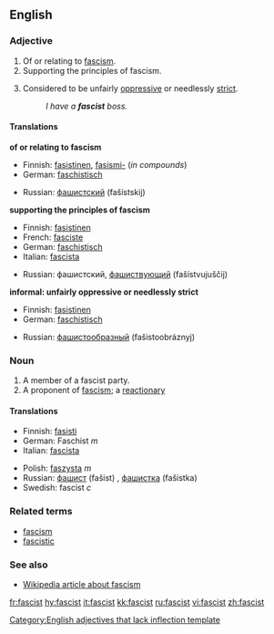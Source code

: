 ==English==

===Adjective===
{{en-adj}}

#Of or relating to [[fascism]].
#Supporting the principles of fascism.
#{{informal}} Considered to be unfairly [[oppressive]] or needlessly [[strict]].
#:''I have a '''fascist''' boss.''

====Translations====

'''of or relating to fascism'''
{{top}}
*Finnish: [[fasistinen]], [[fasismi-]] (''in compounds'')
*German: [[faschistisch]]
{{mid}}
*Russian: [[фашистский]] (fašístskij) 
{{bottom}}

'''supporting the principles of fascism'''
{{top}}
*Finnish: [[fasistinen]]
*French: [[fasciste]]
*German: [[faschistisch]]
*Italian: [[fascista]]
{{mid}}
*Russian: фашистский, [[фашиствующий]] (fašístvujuščij) 
{{bottom}}

'''informal: unfairly oppressive or needlessly strict'''
{{top}}
*Finnish: [[fasistinen]]
*German: [[faschistisch]]
{{mid}}
*Russian: [[фашистообразный]] (fašistoobráznyj)
{{bottom}}

===Noun===
{{en-noun}}

#A member of a fascist party.
#A proponent of [[fascism]]; a [[reactionary]]

====Translations====
{{top}}
*Finnish: [[fasisti]]
*German: Faschist ''m''
*Italian: [[fascista]]
{{mid}}
*Polish: [[faszysta]] ''m''
*Russian: [[фашист]] (fašist) {{m}}, [[фашистка]] (fašistka) {{f}}
*Swedish: fascist ''c''
{{bottom}}

===Related terms===
*[[fascism]]
*[[fascistic]]

===See also===
*[[w:fascism|Wikipedia article about fascism]]

[[Category:English adjectives that lack inflection template]]

[[fr:fascist]]
[[hy:fascist]]
[[it:fascist]]
[[kk:fascist]]
[[ru:fascist]]
[[vi:fascist]]
[[zh:fascist]]